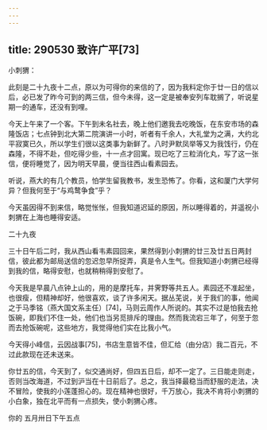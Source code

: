 ```yaml
---
---
---
```

title: 290530 致许广平[73]
---




小刺猬：

此刻是二十九夜十二点，原以为可得你的来信的了，因为我料定你于廿一日的信以后，必已发了昨今可到的两三信，但今未得，这一定是被奉安列车耽搁了，听说星期一的通车，还没有到哩。

今天上午来了一个客。下午到未名社去，晚上他们邀我去吃晚饭，在东安市场的森隆饭店；七点钟到北大第二院演讲一小时，听者有千余人，大礼堂为之满，大约北平寂寞已久，所以学生们很以这类事为新鲜了。八时尹默凤举等又为我饯行，仍在森隆，不得不赴，但吃得少些，十一点才回寓。现已吃了三粒消化丸，写了这一张信，便将睡觉了，因为明天早晨，便当往西山看素园去。

听说，燕大的有几个教员，怕学生留我教书，发生恐怖了。你看，这和厦门大学何异？但我何至于“与鸡鹜争食”乎？

今天虽因得不到来信，略觉怅怅，但我知道迟延的原因，所以睡得着的，并遥祝小刺猬在上海也睡得安适。

二十九夜

三十日午后二时，我从西山看韦素园回来，果然得到小刺猬的廿三及廿五日两封信，彼此都为邮局送信的忽迟忽早所捉弄，真是令人生气。但我知道小刺猬已经得到我的信，略得安慰，也就稍稍得到安慰了。

今天我是早晨八点钟上山的，用的是摩托车，并霁野等共五人。素园还不准起坐，也很瘦，但精神却好，他很喜欢，谈了许多闲天。据丛芜说，关于我们的事，他闻之于马季铭（燕大国文系主任）[74]，马则云周作人所说的。其实不过是怕我去抢饭碗，即我们不住一处，他们也当另觅排斥的理由。然而我流宕三年了，何至于忽而去抢饭碗呢，这些地方，我觉得他们实在比我小气。

今天得小峰信，云因战事[75]，书店生意皆不佳，但汇给（由分店）我二百元，不过此款现在还未送来。

你廿五的信，今天到了，似交通尚好，但四五日后，却不一定了。三日能走则走，否则当改海道，不过到沪当在十日前后了。总之，我当择最稳当而舒服的走法，决不冒险，使我的小莲蓬担心的。现在精神也很好，千万放心，我决不肯将小刺猬的小白象，独在北平而有一点损失，使小刺猬心疼。

你的 五月卅日下午五点
